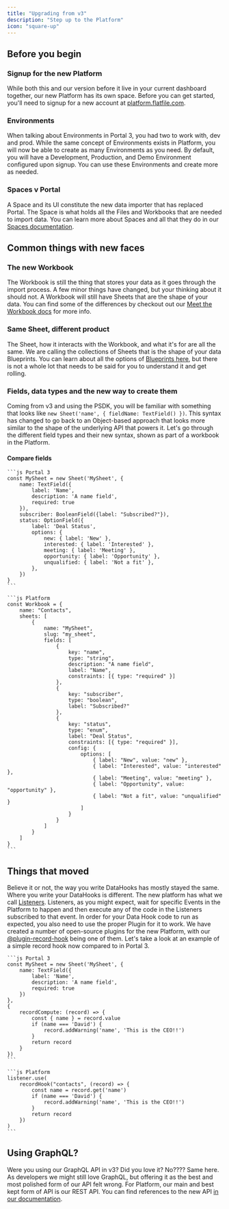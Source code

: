 ```yaml
---
title: "Upgrading from v3"
description: "Step up to the Platform"
icon: "square-up"
---
```


## Before you begin
### Signup for the new Platform
While both this and our version before it live in your current dashboard together, our new Platform has its own space. Before you can get started, you'll need to signup for a new account at [platform.flatfile.com](https://platform.flatfile.com).

### Environments
When talking about Environments in Portal 3, you had two to work with, dev and prod. While the same concept of Environments exists in Platform, you will now be able to create as many Environments as you need. By default, you will have a Development, Production, and Demo Environment configured upon signup. You can use these Environments and create more as needed.

### Spaces v Portal
A Space and its UI constitute the new data importer that has replaced Portal. The Space is what holds all the Files and Workbooks that are needed to import data. You can learn more about Spaces and all that they do in our [Spaces documentation](/concepts/spaces).

## Common things with new faces
### The new Workbook
The Workbook is still the thing that stores your data as it goes through the import process. A few minor things have changed, but your thinking about it should not. A Workbook will still have Sheets that are the shape of your data. You can find some of the differences by checkout out our [Meet the Workbook docs](/quickstart/meet-the-workbook) for more info.

### Same Sheet, different product
The Sheet, how it interacts with the Workbook, and what it's for are all the same. We are calling the collections of Sheets that is the shape of your data Blueprints. You can learn about all the options of [Blueprints here](/blueprint/overview), but there is not a whole lot that needs to be said for you to understand it and get rolling.

### Fields, data types and the new way to create them
Coming from v3 and using the PSDK, you will be familiar with something that looks like `new Sheet('name', { fieldName: TextField() })`. This syntax has changed to go back to an Object-based approach that looks more similar to the shape of the underlying API that powers it. Let's go through the different field types and their new syntax, shown as part of a workbook in the Platform.
#### Compare fields
<CodeGroup>

    ```js Portal 3
    const MySheet = new Sheet('MySheet', {
        name: TextField({
            label: 'Name',
            description: 'A name field',
            required: true
        }),
        subscriber: BooleanField({label: "Subscribed?"}),
        status: OptionField({
            label: 'Deal Status',
            options: {
                new: { label: 'New' },
                interested: { label: 'Interested' },
                meeting: { label: 'Meeting' },
                opportunity: { label: 'Opportunity' },
                unqualified: { label: 'Not a fit' },
            },
        })
    }
    ```

    ```js Platform
    const Workbook = {
        name: "Contacts",
        sheets: [
            {
                name: "MySheet",
                slug: "my_sheet",
                fields: [
                    {
                        key: "name",
                        type: "string",
                        description: "A name field",
                        label: "Name",
                        constraints: [{ type: "required" }]
                    },
                    {
                        key: "subscriber",
                        type: "boolean",
                        label: "Subscribed?"
                    },
                    {
                        key: "status",
                        type: "enum",
                        label: "Deal Status",
                        constraints: [{ type: "required" }],
                        config: {
                            options: [
                                { label: "New", value: "new" },
                                { label: "Interested", value: "interested" },
                                { label: "Meeting", value: "meeting" },
                                { label: "Opportunity", value: "opportunity" },
                                { label: "Not a fit", value: "unqualified" }
                            ]
                        }
                    }
                ]
            }
        ]
    }
    ```

</CodeGroup>

## Things that moved
Believe it or not, the way you write DataHooks has mostly stayed the same. Where you write your DataHooks is different. The new platform has what we call [Listeners](/quickstart/meet-the-listener). Listeners, as you might expect, wait for specific Events in the Platform to happen and then execute any of the code in the Listeners subscribed to that event. In order for your Data Hook code to run as expected, you also need to use the proper Plugin for it to work. We have created a number of open-source plugins for the new Platform, with our [@plugin-record-hook](/plugins/transform/record-hook) being one of them. Let's take a look at an example of a simple record hook now compared to in Portal 3.
<CodeGroup>

    ```js Portal 3
    const MySheet = new Sheet('MySheet', {
        name: TextField({
            label: 'Name',
            description: 'A name field',
            required: true
        })
    },
    {
        recordCompute: (record) => {
            const { name } = record.value
            if (name === 'David') {
                record.addWarning('name', 'This is the CEO!!')
            }
            return record
        }
    })
    ```

    ```js Platform
    listener.use(
        recordHook("contacts", (record) => {
            const name = record.get('name')
            if (name === 'David') {
                record.addWarning('name', 'This is the CEO!!')
            }
            return record
        })
    )
    ```

</CodeGroup>

## Using GraphQL?
Were you using our GraphQL API in v3? Did you love it? No???? Same here. As developers we might still love GraphQL, but offering it as the best and most polished form of our API felt wrong. For Platform, our main and best kept form of API is our REST API. You can find references to the new API [in our documentation](https://reference.flatfile.com/docs/api/pgrqb7max440y-introduction).
